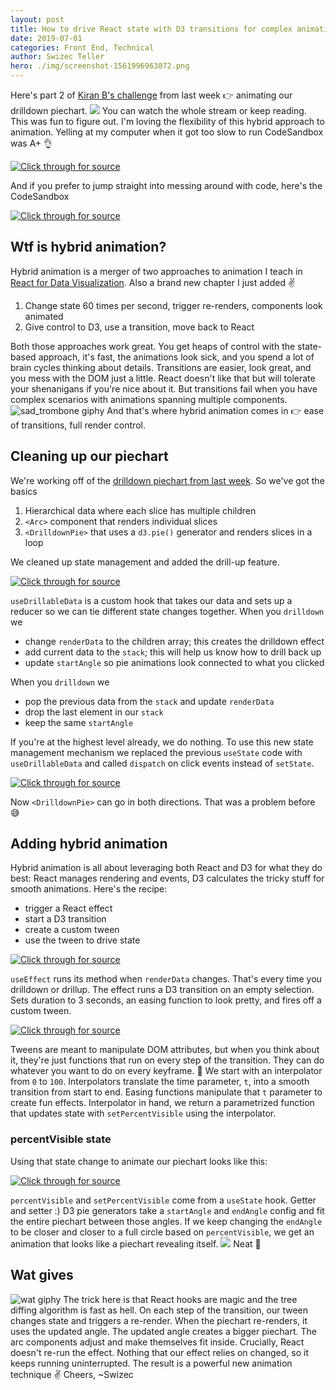 ```yaml
---
layout: post
title: How to drive React state with D3 transitions for complex animation
date: 2019-07-01
categories: Front End, Technical
author: Swizec Teller
hero: ./img/screenshot-1561996963872.png
---
```


Here's part 2 of [Kiran B's challenge](https://swizec.com/blog/a-drilldown-piechart-with-react-and-d3/swizec/9140) from last week 👉 animating our drilldown piechart. ![](./img/ygw2Esu.gif) You can watch the whole stream or keep reading. This was fun to figure out. I'm loving the flexibility of this hybrid approach to animation. Yelling at my computer when it got too slow to run CodeSandbox was A+ 👌

[![Click through for source](./img/screenshot-1561996966775.png)](https://www.youtube.com/watch?v=LmAFUmmsRyE)

And if you prefer to jump straight into messing around with code, here's the CodeSandbox

[![Click through for source](./img/screenshot-1561996982609.png)](https://codesandbox.io/s/drilldown-piechart-in-react-and-d3-d62y5)

## Wtf is hybrid animation?

Hybrid animation is a merger of two approaches to animation I teach in [React for Data Visualization](https://reactfordataviz.com). Also a brand new chapter I just added ✌️

1.  Change state 60 times per second, trigger re-renders, components look animated
2.  Give control to D3, use a transition, move back to React

Both those approaches work great. You get heaps of control with the state-based approach, it's fast, the animations look sick, and you spend a lot of brain cycles thinking about details. Transitions are easier, look great, and you mess with the DOM just a little. React doesn't like that but will tolerate your shenanigans if you're nice about it. But transitions fail when you have complex scenarios with animations spanning multiple components. ![sad_trombone giphy](./img/giphy.gif) And that's where hybrid animation comes in 👉 ease of transitions, full render control.

## Cleaning up our piechart

We're working off of the [drilldown piechart from last week](https://swizec.com/blog/a-drilldown-piechart-with-react-and-d3/swizec/9140). So we've got the basics

1.  Hierarchical data where each slice has multiple children
2.  `<Arc>` component that renders individual slices
3.  `<DrilldownPie>` that uses a `d3.pie()` generator and renders slices in a loop

We cleaned up state management and added the drill-up feature.

[![Click through for source](./img/screenshot-1561996984642.png)](https://carbon.now.sh/?bg=rgba(255,255,255,1)&t=seti&l=javascript&ds=true&wc=true&wa=true&pv=48px&ph=32px&ln=false&code=function%20useDrillableData(data)%20%7B%0A%20%20const%20initialState%20%3D%20%7B%0A%20%20%20%20renderData%3A%20data%2C%0A%20%20%20%20stack%3A%20%5B%5D%2C%0A%20%20%20%20startAngle%3A%200%0A%20%20%7D%3B%0A%0A%20%20return%20useReducer((state%2C%20action)%20%3D%3E%20%7B%0A%20%20%20%20switch%20(action.type)%20%7B%0A%20%20%20%20%20%20case%20%22drilldown%22%3A%0A%20%20%20%20%20%20%20%20return%20%7B%0A%20%20%20%20%20%20%20%20%20%20renderData%3A%20state.renderData%5Baction.index%5D.children%2C%0A%20%20%20%20%20%20%20%20%20%20stack%3A%20%5B...state.stack%2C%20state.renderData%5D%2C%0A%20%20%20%20%20%20%20%20%20%20startAngle%3A%20action.startAngle%0A%20%20%20%20%20%20%20%20%7D%3B%0A%20%20%20%20%20%20case%20%22drillup%22%3A%0A%20%20%20%20%20%20%20%20if%20(state.stack.length%20%3E%200)%20%7B%0A%20%20%20%20%20%20%20%20%20%20return%20%7B%0A%20%20%20%20%20%20%20%20%20%20%20%20renderData%3A%20state.stack.slice(-1)%5B0%5D%2C%0A%20%20%20%20%20%20%20%20%20%20%20%20stack%3A%20state.stack.slice(0%2C%20-1)%2C%0A%20%20%20%20%20%20%20%20%20%20%20%20startAngle%3A%20state.startAngle%0A%20%20%20%20%20%20%20%20%20%20%7D%3B%0A%20%20%20%20%20%20%20%20%7D%20else%20%7B%0A%20%20%20%20%20%20%20%20%20%20return%20state%3B%0A%20%20%20%20%20%20%20%20%7D%0A%20%20%20%20%20%20default%3A%0A%20%20%20%20%20%20%20%20return%20state%3B%0A%20%20%20%20%7D%0A%20%20%7D%2C%20initialState)%3B%0A%7D)

`useDrillableData` is a custom hook that takes our data and sets up a reducer so we can tie different state changes together. When you `drilldown` we

-   change `renderData` to the children array; this creates the drilldown effect
-   add current data to the `stack`; this will help us know how to drill back up
-   update `startAngle` so pie animations look connected to what you clicked

When you `drilldown` we

-   pop the previous data from the `stack` and update `renderData`
-   drop the last element in our `stack`
-   keep the same `startAngle`

If you're at the highest level already, we do nothing. To use this new state management mechanism we replaced the previous `useState` code with `useDrillableData` and called `dispatch` on click events instead of `setState`.

[![Click through for source](./img/screenshot-1561996964164.png)](https://carbon.now.sh/?bg=rgba(255,255,255,1)&t=seti&l=javascript&ds=true&wc=true&wa=true&pv=48px&ph=32px&ln=false&code=const%20DrilldownPie%20%3D%20(%7B%20data%2C%20x%2C%20y%20%7D)%20%3D%3E%20%7B%0A%20%20const%20%5B%7B%20renderData%2C%20startAngle%20%7D%2C%20dispatch%5D%20%3D%20useDrillableData(data)%3B%0A%20%20%0A%20%20%2F%2F%20...%0A%20%20%0A%20%20function%20drilldown(%7B%20startAngle%2C%20index%20%7D)%20%7B%0A%20%20%20%20dispatch(%7B%20type%3A%20%22drilldown%22%2C%20index%2C%20startAngle%20%7D)%3B%0A%20%20%7D%0A%0A%20%20function%20drillup()%20%7B%0A%20%20%20%20dispatch(%7B%20type%3A%20%22drillup%22%20%7D)%3B%0A%20%20%7D)

Now `<DrilldownPie>` can go in both directions. That was a problem before 😅

## Adding hybrid animation

Hybrid animation is all about leveraging both React and D3 for what they do best: React manages rendering and events, D3 calculates the tricky stuff for smooth animations. Here's the recipe:

-   trigger a React effect
-   start a D3 transition
-   create a custom tween
-   use the tween to drive state

[![Click through for source](./img/screenshot-1561996963872.png)](https://carbon.now.sh/?bg=rgba(255,255,255,1)&t=seti&l=javascript&ds=true&wc=true&wa=true&pv=48px&ph=32px&ln=false&code=%20%20useEffect(()%20%3D%3E%20%7B%0A%20%20%20%20d3.selection()%0A%20%20%20%20%20%20.transition(%22pie-reveal%22)%0A%20%20%20%20%20%20.duration(3000)%0A%20%20%20%20%20%20.ease(d3.easeSinInOut)%0A%20%20%20%20%20%20.tween(%22percentVisible%22%2C%20()%20%3D%3E%20%7B%0A%20%20%20%20%20%20%20%20const%20percentInterpolate%20%3D%20d3.interpolate(0%2C%20100)%3B%0A%20%20%20%20%20%20%20%20return%20t%20%3D%3E%20setPercentVisible(percentInterpolate(t))%3B%0A%20%20%20%20%20%20%7D)%3B%0A%20%20%7D%2C%20%5BrenderData%5D)%3B)

`useEffect` runs its method when `renderData` changes. That's every time you drilldown or drillup. The effect runs a D3 transition on an empty selection. Sets duration to 3 seconds, an easing function to look pretty, and fires off a custom tween.

[![Click through for source](./img/screenshot-1561996963200.png)](https://carbon.now.sh/?bg=rgba(255,255,255,1)&t=seti&l=javascript&ds=true&wc=true&wa=true&pv=48px&ph=32px&ln=false&code=()%20%3D%3E%20%7B%0A%09const%20percentInterpolate%20%3D%20d3.interpolate(0%2C%20100)%3B%0A%09return%20t%20%3D%3E%20setPercentVisible(percentInterpolate(t))%3B%0A%7D)

Tweens are meant to manipulate DOM attributes, but when you think about it, they're just functions that run on every step of the transition. They can do whatever you want to do on every keyframe. 🤔 We start with an interpolator from `0` to `100`. Interpolators translate the time parameter, `t`, into a smooth transition from start to end. Easing functions manipulate that `t` parameter to create fun effects. Interpolator in hand, we return a parametrized function that updates state with `setPercentVisible` using the interpolator.

### percentVisible state

Using that state change to animate our piechart looks like this:

[![Click through for source](./img/screenshot-1561996980269.png)](https://carbon.now.sh/?bg=rgba(255,255,255,1)&t=seti&l=javascript&ds=true&wc=true&wa=true&pv=48px&ph=32px&ln=false&code=%20%20const%20%5BpercentVisible%2C%20setPercentVisible%5D%20%3D%20useState(0)%3B%0A%0A%20%20const%20pie%20%3D%20d3%0A%20%20%20%20.pie()%0A%20%20%20%20.startAngle(startAngle)%0A%20%20%20%20.endAngle(startAngle%20%2B%20percentVisible%20*%20Math.PI%20*%202)%0A%20%20%20%20.value(d%20%3D%3E%20d.value)%3B)

`percentVisible` and `setPercentVisible` come from a `useState` hook. Getter and setter :) D3 pie generators take a `startAngle` and `endAngle` config and fit the entire piechart between those angles. If we keep changing the `endAngle` to be closer and closer to a full circle based on `percentVisible`, we get an animation that looks like a piechart revealing itself. ![](./img/ygw2Esu.gif) Neat 🤘

## Wat gives

![wat giphy](./img/giphy.gif) The trick here is that React hooks are magic and the tree diffing algorithm is fast as hell. On each step of the transition, our tween changes state and triggers a re-render. When the piechart re-renders, it uses the updated angle. The updated angle creates a bigger piechart. The arc components adjust and make themselves fit inside. Crucially, React doesn't re-run the effect. Nothing that our effect relies on changed, so it keeps running uninterrupted. The result is a powerful new animation technique ✌️ Cheers, ~Swizec
